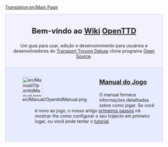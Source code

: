 [[Translation:en/Main Page]]
{{en/Translation|origin= en/Main Page
|from  = en
|to    = it
|Percentage =5
}}

<div style="background-color: #f1f2fe; border: 1px solid #c7c8fe; margin: 0; padding: 1em 1em 1em 1em; text-align:center">
<div style="font-size:1.7em; font-weight:bold">Bem-vindo ao [https://www.wikipedia.org/wiki/pt:wiki Wiki] <span class="plainlinks">[http://www.openttd.org/ OpenTTD]</span></div>
Um guia para usar, edição e desenvolvimento para usuários e desenvolvedores do [[pt/Archive/OpenTTD/Transport Tycoon Deluxe|Transport Tycoon Deluxe]] clone programa [http://www.opensource.org/ Open Source].
</div>
<div style="background-color: #E7EBFF; border: 1px solid #c7c8fe; border-top:none; padding: 1em 1em 0em 1em; margin-bottom:2em">
<div style="float:left">[[File:en/Manual/OpenttdManual.png|64px]]</div>
<div style="margin-left:80px; margin-bottom:4em">
<div style="font-size:1.4em; font-weight:bold">[[pt/Manual/Main Page|Manual do Jogo]]</div>
O manual fornece informações detalhadas sobre como jogar. Se você é novo ao jogo, o nosso artigo [[pt/Manual/Tutorial/Main Page|primeiros passos]] irá mostrar-lhe como configurar o seu trajecto em primeiro lugar, ou você pode tentar o [[pt/Manual/Tutorial/Tutorial|tutorial]].</div>